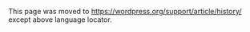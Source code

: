 This page was moved to https://wordpress.org/support/article/history/ except above language locator.
<!--
WordPress was born out of a desire for an elegant, well-architectured personal publishing system built on PHP and MySQL and licensed under the GPL. It is the official successor of b2/cafelog. WordPress is modern software, but its roots and development go back to 2001. It is a mature and stable product. We hope that by focusing on user experience and web standards we can create a tool different from anything else out there.

'''2001''' - [http://cafelog.com/ b2 cafelog] launched by Michel Valdrighi.

'''2003''' - [[ User:Matt | Matt Mullenweg ]] and [http://mikelittle.org/ Mike Little] fork b2 and create WordPress.

'''2004''' - Plugins are introduced with [[Version_1.2 | Version 1.2 (Mingus)]].

'''2005''' - Theme system and static pages are introduced with [[Version_1.5 | Version 1.5 (Strayhorn)]], followed by persistent caching, a new user role system, and a new backend UI in [[Version_2.0 | Version 2.0 (Duke)]]. 

'''2007''' - A new UI, autosave, spell check and other new features were introduced in [[Version_2.1 | Version 2.1 (Ella)]]. Widgets, better Atom feed support, and speed optimizations came out in [[Version_2.2 | Version 2.2 (Getz)]]. And tagging, update notifications, pretty URLs and a new taxonomy system were introduced in [[Version_2.3 | Version 2.3 (Dexter)]].

'''2008''' - [[Version_2.5| Version 2.5 (Brecker)]] was released with a new administration UI design by Happy Cog, and introduced the dashboard widget system and the shortcode API. [[Version_2.6 | Version 2.6 (Tyner)]] built on 2.5 and introduced post revisions and Press This. A usability study was done on 2.5 over the summer, leading to the development of the Crazyhorse prototype, and the eventual release of [[Version_2.7 | Version 2.7 (Coltrane)]], which redesigned the administration UI to improve usability and make the admin tool more customizable.  Version 2.7 also introduced automatic upgrading, built-in plugin installation, sticky posts, comment threading/paging/replies and a new API, bulk management, and inline documentation.

'''2009''' - [[Version_2.8 | Version 2.8 (Baker)]] introduced a built-in theme installer and an improved widget UI and API. [[Version_2.9 | Version 2.9 (Carmen)]] introduced image editing, a Trash/Undo feature, bulk plugin updating, and oEmbed support.

'''2010''' - [[Version_3.0 | Version 3.0 (Thelonious)]] was a major release, it introduced custom post types, made  custom taxonomies simpler, added custom menu management, added new API's for custom headers and custom backgrounds, introduced a new default theme called "Twenty Ten" and allowed the management of multiple sites (called MultiSite).

'''2011''' - [[Version_3.1 | Version 3.1 (Gershwin)]] introduced post format and the admin bar. [[Version_3.2 | Version 3.2 (Reinhardt)]] made WordPress faster and lighter, this version  upgraded minimum requirements to PHP 5.2.4 and MySQL 5.0.15, and introduced a new default theme called "Twenty Eleven". [[Version_3.3 | Version 3.3 (Sonny)]] made WordPress more friendly for beginners with welcome messages and feature pointers.

'''2012''' - [[Version_3.4 | Version 3.4 (Green)]] introduced the theme customizer and theme previewer. [[Version_3.5 | Version 3.5 (Elvin)]] introduced the new media manager and the new default theme called "Twenty Twelve".

'''2013''' - [[Version_3.6 | Version 3.6 (Peterson)]] introduced a new default theme called "Twenty Thirteen", builtin Audio and Video support, dynamic and scalable Revisions, improved Autosave and Post Locking. [[Version_3.7 | Version 3.7 (Basie)]] introduced automatic updates for maintenance and security updates, stronger password meter, improved search results and better global support for localized versions. [[Version_3.8 | Version 3.8 (Parker)]] introduced new admin design and new default theme called "Twenty Fourteen".

'''2014''' - [[Version_3.9 | Version 3.9 (Smith)]] improved the media experience and introduced live widget and header previews. [[Version_4.0 | Version 4.0 (Benny)]] introduced a grid view for the media library and for installing plugins, and visual previews for embedded content. [[Version_4.1 | Version 4.1 (Dinah)]] introduced a refreshed Distraction Free Writing mode, language installation from the Settings screen, and a beautiful new default theme, "Twenty Fifteen".

'''2015''' - [[Version_4.2 | Version 4.2 (Powell)]] added emoji support, add extended character support and switched database encoding from utf8 to utf8mb4. [[Version_4.3 | Version 4.3 (Billie)]] added builtin site icons support and introduced formatting shortcuts in the visual editor. [[Version_4.4 | Version 4.4 (Clifford)]] added responsive images, embeddable posts, and a new default theme, "Twenty Sixteen."

'''2016''' - [[Version_4.5 | Version 4.5 (Coleman)]] added inline links, added formatting shortcuts and responsive previews in Customizer.

'''2018''' - [[Version_5.0 | Version 5.0 (Bebo)]] introduced Gutenberg (the new block-based editor) to WordPress users, the first step toward an exciting new future with a streamlined editing experience across an entire site. This new editing experience provides a more consistent treatment of design as well as content.

[[Category:About WordPress]]
-->
